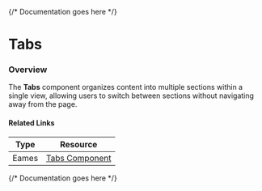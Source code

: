 

<Meta of={TabsStories} />

{/* Documentation goes here */}

# Tabs

### Overview
The **Tabs** component organizes content into multiple sections within a single view, allowing users to switch between sections without navigating away from the page. 

#### Related Links

| Type  | Resource                                                                                                                                               |
| ----- | ------------------------------------------------------------------------------------------------------------------------------------------------------ |
| Eames | [Tabs Component](https://www.figma.com/design/veXnmignQnJz8StIq10VJ5/Eames-2.0---Foundations-%26-Components?node-id=411-17&node-type=canvas&t=B6HJWqqDsUOypZQj-0) |


{/* Documentation goes here */}

<Canvas meta={TabsStories.default} />
